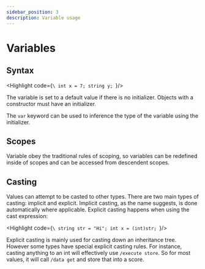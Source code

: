 ```yaml
---
sidebar_position: 3
description: Variable usage
---
```



# Variables

## Syntax

<Highlight code={`\
    int x = 7;
    string y;
`}/>

The variable is set to a default value if there is no initializer. Objects with a constructor must have an initializer.

The `var` keyword can be used to inference the type of the variable using the initializer.

## Scopes

Variable obey the traditional rules of scoping, so variables can be redefined inside of scopes and can be accessed from descendent scopes.



## Casting

Values can attempt to be casted to other types. There are two main types of casting: implicit and explicit. Implicit casting, as the name suggests, is done automatically where applicable. Explicit casting happens when using the cast expression:

<Highlight code={`\
    string str = "Hi";
    int x = (int)str;
`}/>

Explicit casting is mainly used for casting down an inheritance tree. However some types have special explicit casting rules. For instance, casting anything to an int will effectively use `/execute store`. So for most values, it will call `/data get` and store that into a score.
